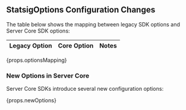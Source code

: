 ## StatsigOptions Configuration Changes

The table below shows the mapping between legacy SDK options and Server Core SDK options:

| Legacy Option | Core Option | Notes |
|---------------|-------------|-------|
<div>{props.optionsMapping}</div>

### New Options in Server Core

Server Core SDKs introduce several new configuration options:

<div>{props.newOptions}</div>
